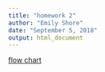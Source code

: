 ```yaml
---
title: "homework 2"
author: "Emily Shore"
date: "September 5, 2018"
output: html_document
---
```


[flow chart](homework2tree.html)